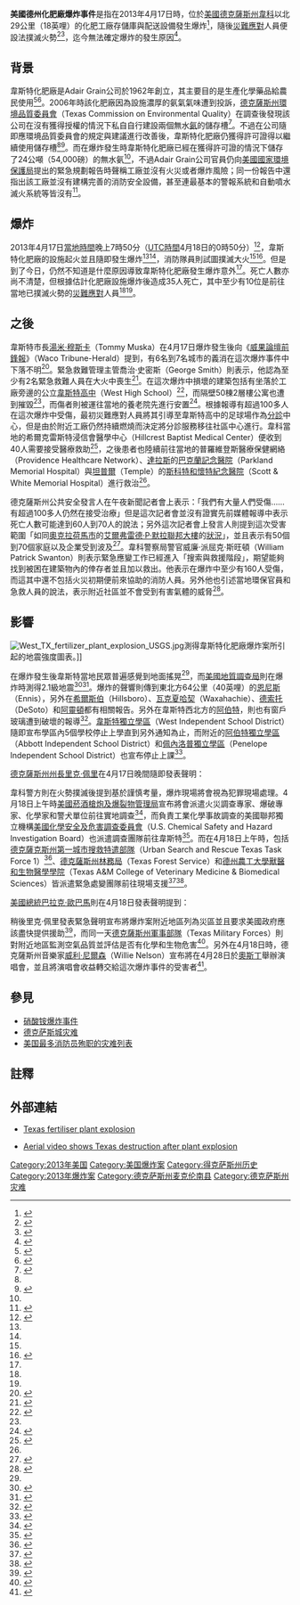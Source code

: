 {{noteTA
|G1=USState
}}
{{Infobox news event
|title = 美國德州化肥廠爆炸事件
|图像 = 
|图像名称 = Fire before Texas Fertilizer Plant explosion.jpg
|图像尺寸 = 300px
|图像说明 = 美國西南部德克薩斯州韋斯特化肥廠在爆炸前的大火，攝於2013年4月18日。
|日期 = 2013年4月17日
|时间 = [[北美中部時區|北美中部時區]]晚間7時50分（[[UTC-5|UTC-5]]）
|地点 = [[美國|美國]][[德克薩斯州|德克薩斯州]][[韋斯特_(德克薩斯州)|韋斯特]]韋斯特化肥廠<ref>{{Cite web |url= http://edition.cnn.com/2013/04/17/us/texas-explosion/index.html |title= Explosion hits fertilizer plant north of Waco, Texas |author= [[拉蒂夫·蒙英|拉蒂夫·蒙英]]（Lateef Mungin） |date= 2013年4月18日 |publisher= [[有線電視新聞網|有線電視新聞網]] |language= en |accessdate= 2013年4月20日 |quote=  }}</ref>
|坐标 = {{coord|31.816|-97.088|region:US-TX_type:event|display = inline,title}}
|别名 = 
|first reporter = 
|拍摄自 = 
|参与者 = 
|结果 = 
|受伤 = 超過160人<ref name = "William M. Welch"/><ref name = "Lateef Mungin">{{Cite web |url= http://edition.cnn.com/2013/04/18/us/texas-explosion/index.html |title= Report: As many as 35 killed in Texas plant explosion |author= [[喬許·李維斯|喬許·李維斯]]（Josh Levs）和[[拉蒂夫·蒙英|拉蒂夫·蒙英]]（Lateef Mungin） |date= 2013年4月19日 |publisher= [[有線電視新聞網|有線電視新聞網]] |language= en |accessdate= 2013年4月20日 |quote=  }}</ref>
|死亡 = 15人<ref name = "William M. Welch">{{Cite web |url= http://www.usatoday.com/story/news/nation/2013/04/18/waco-texas-plant-explosion/2092769/ |title= Mayor says at least 10 first responders among those killed in explosion that officials say was likely an industrial accident. |author= William M. Welch |date= 2013年4月18日 |publisher= 《[[今日美國|今日美國]]》 |language= en |accessdate= 2013年4月20日 |quote=  }}</ref><ref>{{Cite web |url= http://www.nytimes.com/2013/04/20/us/texas-explosion.html?hp&_r=0 |title= Emerging From the Rubble in a Texas Town |author= Fernanda Santos和Clifford Krauss |date= 2013年4月18日 |publisher= 《[[紐約時報|紐約時報]]》 |language= en |accessdate= 2013年4月20日 |quote=  }}</ref>
|失踪 =
|财产损失 = 韋斯特化肥廠全部摧毀<ref>{{Cite web |url= http://www.huffingtonpost.com/2013/04/18/fertilizer-plant-explosion-texas_n_3106023.html |title= Fertilizer Plant Explosion In Texas Levels Buildings, Claims As Many As 15 Lives |author= Nomaan Merchant和John L. Mone |date= 2013年4月18日 |publisher= 《[[哈芬登郵報|哈芬登郵報]]》 |language= en |accessdate= 2013年4月20日 |quote=  |deadurl= yes |archiveurl= https://web.archive.org/web/20130419070218/http://www.huffingtonpost.com/2013/04/18/fertilizer-plant-explosion-texas_n_3106023.html |archivedate= 2013年4月19日 }}</ref><br />60棟至80棟房屋摧毀<br />50棟至75棟房屋受損<br />50棟公寓摧毀<br />韋斯特高中受損<ref name="Corrie MacLaggan">{{Cite web |url= http://www.chicagotribune.com/news/sns-rt-us-usa-explosion-texasbre93h02a-20130417,0,2849100.story |title= Investigators seek cause of Texas blast, at least 14 dead |author= Corrie MacLaggan和Lisa Maria Garza |date= 2013年4月19日 |publisher= 《[[芝加哥論壇報|芝加哥論壇報]]》 |language= en |accessdate= 2013年4月20日 |quote=  |archive-url= https://web.archive.org/web/20130418090923/http://www.chicagotribune.com/news/sns-rt-us-usa-explosion-texasbre93h02a-20130417,0,2849100.story |archive-date= 2013-04-18 |dead-url= yes }}</ref>
|审讯 = 
|验尸官 = 
|判决 = 
|嫌疑犯 = 
|指控 = 
|定罪 = 
|publication bans = 
|诉讼 = 
|网址 = 
|备注 = 
}}

'''美國德州化肥廠爆炸事件'''是指在2013年4月17日時，位於[[美國|美國]][[德克薩斯州|德克薩斯州]][[韋科_(德克薩斯州)|韋科]]以北29公里（18英哩）的化肥工廠存儲庫與配送設備發生爆炸<ref name = "Facility Registry System">{{Cite web |url= http://iaspub.epa.gov/enviro/fii_query_dtl.disp_program_facility?p_registry_id=110038267452 |title= ADAIR GRAIN INC., DBA WEST FERTILIZER CO. |author=  |date=  |publisher= [[衛生設備註冊系統|衛生設備註冊系統]]（Facility Registry System） |language= en |accessdate= 2013年4月20日 |quote=  }}</ref>，隨後[[災難應對|災難應對]]人員便設法撲滅火勢<ref name = "KTVT">{{Cite web |url= http://dfw.cbslocal.com/2013/04/17/fertilizer-plant-explosion-reported-north-of-waco/ |title= Dozens Feared Dead, Hundreds Injured In Fertilizer Plant Explosion |author=  |date= 2013年4月17日 |publisher= [[KTVT|KTVT]] |language= en |accessdate= 2013年4月20日 |quote=  }}</ref><ref name = "Selwyn Crawford">{{Cite web |url= http://www.dallasnews.com/news/state/headlines/20130417-live-video-fertilizer-plant-explosion-injures-dozens-in-west-near-waco.ece |title= Live video: Fertilizer plant explosion injures dozens in West, near Waco |author= Selwyn Crawford和Tasha Tstaperas |date= 2013年4月17日 |publisher= 《[[The_Dallas_Morning_News|The Dallas Morning News]]》 |language= en |accessdate= 2013年4月20日 |quote=  }}</ref>，迄今無法確定爆炸的發生原因<ref name="KWTX-TV">{{Cite web |url= http://www.kwtx.com/home/headlines/Explosion-Injuries-Reported-At-West-Fertilizer-Plant-203505331.html |title= West Explosion Claims 14 Lives; 9 Were First Responders |author=  |date= 2013年4月19日 |publisher= [[KWTX-TV|KWTX-TV]] |language= en |accessdate= 2013年4月20日 |quote=  |deadurl= yes |archiveurl= https://web.archive.org/web/20160415074507/http://www.kwtx.com/home/headlines/Explosion-Injuries-Reported-At-West-Fertilizer-Plant-203505331.html |archivedate= 2016年4月15日 }}</ref>。

== 背景 ==
韋斯特化肥廠是Adair Grain公司於1962年創立，其主要目的是生產化學藥品給農民使用<ref name = "Amy Langfield">{{Cite web |url= http://www.cnbc.com/id/100654345 |title= West Fertilizer Plant Showed Few Warning Signs |author= Amy Langfield |date= 2013年4月18日 |publisher= [[CNBC|CNBC]] |language= en |accessdate= 2013年4月20日 |quote=  }}</ref><ref>{{Cite web |url= http://dfw.cbslocal.com/2013/04/18/i-team-what-went-wrong-at-west-fertilizer-plant/ |title= I-Team: What Went Wrong At West Fertilizer Plant |author= Ginger Allen |date= 2013年4月18日 |publisher= [[KTVT|KTVT]] |language= en |accessdate= 2013年4月20日 |quote=  }}</ref>。2006年時該化肥廠因為設施濃厚的氨氣氣味遭到投訴，[[德克薩斯州環境品質委員會|德克薩斯州環境品質委員會]]（Texas Commission on Environmental Quality）在調查後發現該公司在沒有獲得授權的情況下私自自行建設兩個無水[[氨|氨]]的儲存槽<ref name = "今日俄羅斯">{{Cite web |url= http://rt.com/usa/texas-fertilizer-plant-explosion-036/ |title= Dozens believed killed, hundreds injured in Texas fertilizer plant explosion |author=  |date= 2013年4月19日 |publisher= [[今日俄羅斯|今日俄羅斯]] |language= en |accessdate= 2013年4月20日 |quote=  }}</ref>。不過在公司隨即應環境品質委員會的規定與建議進行改善後，韋斯特化肥廠仍獲得許可證得以繼續使用儲存槽<ref name = "Facility Registry System"/><ref>{{Cite web |url= http://www12.tceq.state.tx.us/crpub/index.cfm?fuseaction=regent.showSingleRN&reg_ent_id=248510322001346 |title= Central Registry Query - Regulated Entity Information |author=  |date= 2010年7月26日 |publisher= [[德克薩斯州環境品質委員會|德克薩斯州環境品質委員會]]（Texas Commission on Environmental Quality） |language= en |accessdate= 2013年4月20日 |quote=  }}{{dead link|date=2018年1月 |bot=InternetArchiveBot |fix-attempted=yes }}</ref>。而在爆炸發生時韋斯特化肥廠已經在獲得許可證的情況下儲存了24公噸（54,000磅）的無水氨<ref name = "Amy Langfield"/>，不過Adair Grain公司官員仍向[[美國國家環境保護局|美國國家環境保護局]]提出的緊急規劃報告時聲稱工廠並沒有火災或者爆炸風險；同一份報告中還指出該工廠並沒有建構完善的消防安全設備，甚至連最基本的警報系統和自動噴水滅火系統等皆沒有<ref>{{Cite web |url= http://www.dallasnews.com/news/state/headlines/20130417-west-fertilizer-plant-said-in-report-that-it-presented-no-risk.ece |title= West fertilizer plant said in report that it presented no risk |author= Randy Lee Loftis |date= 2013年4月17日 |publisher= 《[[The_Dallas_Morning_News|The Dallas Morning News]]》 |language= en |accessdate= 2013年4月20日 |quote=  }}</ref>。

== 爆炸 ==
2013年4月17日[[北美中部時區|當地時間]]晚上7時50分（[[世界統一時間|UTC時間]]4月18日的0時50分）<ref>{{Cite web |url= http://www.cbs19.tv/story/22008735/60-to-70-killed-in-waco-fertilizer-plant-explosion |title= UPDATE: U.S. Fire Administration says at least 11 emergency responders died in West explosion |author= Justin Earley |date= 2013年4月19日 |publisher= [[KYTX|KYTX]] |language= en |accessdate= 2013年4月20日 |quote=  |archive-url= https://web.archive.org/web/20130425001117/http://www.cbs19.tv/story/22008735/60-to-70-killed-in-waco-fertilizer-plant-explosion |archive-date= 2013年4月25日 |dead-url= yes }}</ref>，韋斯特化肥廠的設施起火並且隨即發生爆炸<ref name = "KTVT"/><ref name = "今日俄羅斯"/>，消防隊員則試圖撲滅大火<ref name = "Selwyn Crawford"/><ref>{{Cite web |url= http://www.hindustantimes.com/world-news/NorthAmerica/60-70-dead-hundreds-hurt-in-Texas-plant-explosion-media/Article1-1046210.aspx |title= Several dead in Texas fertilizer plant explosion |author= [[路透社|路透社]] |date= 2013年4月18日 |publisher= 《[[印度斯坦時報|印度斯坦時報]]》 |language= en |accessdate= 2013年4月20日 |quote=  |deadurl= yes |archiveurl= https://web.archive.org/web/20130421003619/http://www.hindustantimes.com/world-news/NorthAmerica/60-70-dead-hundreds-hurt-in-Texas-plant-explosion-media/Article1-1046210.aspx |archivedate= 2013年4月21日 }}</ref>。但是到了今日，仍然不知道是什麼原因導致韋斯特化肥廠發生爆炸意外<ref name = "KWTX-TV"/>。死亡人數亦尚不清楚，但根據估計化肥廠設施爆炸後造成35人死亡，其中至少有10位是前往當地已撲滅火勢的[[災難應對|災難應對]]人員<ref name = "William M. Welch"/><ref name = "Lateef Mungin"/>。

== 之後 ==
韋斯特市長[[湯米·穆斯卡|湯米·穆斯卡]]（Tommy Muska）在4月17日爆炸發生後向《[[威果論壇前鋒報|威果論壇前鋒報]]》（Waco Tribune-Herald）提到，有6名到7名城市的義消在這次爆炸事件中下落不明<ref>{{Cite web |url= http://www.wacotrib.com/news/fire/update-explosion-at-west-plant-injures-firefighters/article_51082f25-3238-5c50-9d12-3f11bafcf352.html?abc=uTnOCfvT |title= UPDATED: Rescue efforts continue in fertilizer plant explosion |author=  |date= 2013年4月19日 |publisher= 《[[威果論壇前鋒報|威果論壇前鋒報]]》（Waco Tribune-Herald） |language= en |accessdate= 2013年4月20日 |quote=  }}</ref>。緊急救難管理主管喬治·史密斯（George Smith）則表示，他認為至少有2名緊急救難人員在大火中喪生<ref name = "ABC News">{{Cite web |url= http://abcnews.go.com/US/texas-fertilizer-plant-explosion-kills-15-people-sends/story?id=18984131 |title= Texas Mayor Says 35 to 40 People Unaccounted for After Plant Blast |author= Gina Sunseri、Michael S. James和Christina NG. |date= 2013年4月18日 |publisher= [[ABC_News|ABC News]] |language= en |accessdate= 2013年4月20日 |quote=  }}</ref>。在這次爆炸中損壞的建築包括有坐落於工廠旁邊的公立[[韋斯特高中|韋斯特高中]]（West High School）<ref>{{Cite web |url= http://usnews.nbcnews.com/_news/2013/04/18/17800341-our-hearts-are-broken-texas-town-grieves-in-wake-of-devastating-blast?lite |title= 'Our hearts are broken': Texas town grieves in wake of devastating blast |author= M. Alex Johnson、John Newland和Tracy Connor |date= 2013年4月18日 |publisher= [[NBCNews.com|NBCNews.com]] |language= en |accessdate= 2013年4月20日 |quote=  }}</ref>，而隔壁50棟2層樓公寓也遭到摧毀<ref name = "Corrie MacLaggan"/>，而傷者則被運往當地的養老院先進行安置<ref>{{Cite web |url= http://www.wacotrib.com/news/fire/update-evacuations-ordered-in-west-after-fertilizer-plant-blast/article_51082f25-3238-5c50-9d12-3f11bafcf352.html |title= UPDATED: Rescue efforts continue in fertilizer plant explosion |author= Kirsten Crow、Regina Dennis、Tommy Witherspoon、Lowell M. Brown和Sandra Sanchez |date= 2013年4月19日 |publisher= 《[[威果論壇前鋒報|威果論壇前鋒報]]》（Waco Tribune-Herald） |language= en |accessdate= 2013年4月20日 |quote=  }}</ref>。根據報導有超過100多人在這次爆炸中受傷，最初災難應對人員將其引導至韋斯特高中的足球場作為[[分診|分診]]中心，但是由於附近工廠仍然持續燃燒而決定將分診服務移往社區中心進行。韋科當地的希爾克雷斯特浸信會醫學中心（Hillcrest Baptist Medical Center）便收到40人需要接受醫療救助<ref>{{Cite web |url= http://www.classworld.us/20131409/2013-texas-fertilizer-factory-blasts/ |title= 2013 Texas Fertilizer Factory Blasts |author=  |date= 2013年4月17日 |publisher=  |language= en |accessdate= 2013年4月20日 |quote=  |deadurl= yes |archiveurl= https://web.archive.org/web/20130424065242/http://www.classworld.us/20131409/2013-texas-fertilizer-factory-blasts/ |archivedate= 2013年4月24日 }}</ref>，之後患者也陸續前往當地的普羅維登斯醫療保健網絡（Providence Healthcare Network）、[[達拉斯|達拉斯]]的[[巴克蘭記念醫院|巴克蘭記念醫院]]（Parkland Memorial Hospital）與[[坦普爾_(德克薩斯州)|坦普爾]]（Temple）的[[斯科特和懷特紀念醫院|斯科特和懷特紀念醫院]]（Scott & White Memorial Hospital）進行救治<ref name = "ABC News"/>。

德克薩斯州公共安全發言人在午夜新聞記者會上表示：「我們有大量人們受傷……有超過100多人仍然在接受治療」但是這次記者會並沒有證實先前媒體報導中表示死亡人數可能達到60人到70人的說法；另外這次記者會上發言人則提到這次受害範圍「如同[[奧克拉荷馬市|奧克拉荷馬市]]的[[艾爾弗雷德·P·默拉聯邦大樓|艾爾弗雷德·P·默拉聯邦大樓]]的[[奧克拉荷馬市爆炸案|狀況]]」，並且表示有50個到70個家庭以及企業受到波及<ref name="Todd Unger">{{Cite web |url= http://www.wfaa.com/news/texas-news/powerful-exploson-rocks-town-north-of-waco-203508001.html |title= Dallas Fire-Rescue firefighter among those killed in West |author= Todd Unger、Steve Stoler、Marjorie Owens和Matt Goodman |date= 2013年4月17日 |publisher= [[WFAA|WFAA]] |language= en |accessdate= 2013年4月20日 |quote=  |deadurl= yes |archiveurl= https://web.archive.org/web/20130419131115/http://www.wfaa.com/news/texas-news/powerful-exploson-rocks-town-north-of-waco-203508001.html |archivedate= 2013年4月19日 }}</ref>。韋科警察局警官威廉·派屈克·斯旺頓（William Patrick Swanton）則表示緊急應變工作已經進入「搜索與救援階段」，期望能夠找到被困在建築物內的倖存者並且加以救出。他表示在爆炸中至少有160人受傷，而這其中還不包括火災初期便前來協助的消防人員。另外他也引述當地環保官員和急救人員的說法，表示附近社區並不會受到有害氣體的威脅<ref>{{Cite web |url= http://abcnews.go.com/GMA/video/west-texas-fertilizer-plant-explosion-significant-devastation-blast-18986370 |title= 'Significant Devastation' in West, Texas, Explosion |author=  |date= 2013年4月18日 |publisher= [[ABC_News|ABC News]] |language= en |accessdate= 2013年4月20日 |quote=  }}</ref>。

== 影響 ==
[[File:West_TX_fertilizer_plant_explosion_USGS.jpg|thumb]]測得韋斯特化肥廠爆炸案所引起的地震強度圖表。]]

在爆炸發生後韋斯特當地民眾普遍感覺到地面搖晃<ref name = "Todd Unger"/>，而[[美國地質調查局|美國地質調查局]]則在爆炸時測得2.1級地震<ref>{{Cite web |url= http://earthquake.usgs.gov/earthquakes/eventpage/usb000g9yl#summary |title= M2.1 Explosion - 1km NNE of West, Texas 2013-04-18 00:50:38 UTC |author=  |date= 2013年4月18日 |publisher= [[美國地質調查局|美國地質調查局]] |language= en |accessdate= 2013年4月20日 |quote=  }}</ref><ref>{{Cite web |url= http://www.wfaa.com/news/texas-news/Central-Texas-fertilizer-blast-measures-21-magnitude-quake-203536241.html |title= Central Texas fertilizer blast triggers 2.1 magnitude quake |author= [[美國有線電視新聞網|美國有線電視新聞網]] |date= 2013年4月18日 |publisher= [[WFAA|WFAA]] |language= en |accessdate= 2013年4月20日 |quote=  |deadurl= yes |archiveurl= https://web.archive.org/web/20130421085815/http://www.wfaa.com/news/texas-news/Central-Texas-fertilizer-blast-measures-21-magnitude-quake-203536241.html |archivedate= 2013年4月21日 }}</ref>。爆炸的聲響則傳到東北方64公里（40英哩）的[[恩尼斯_(德克薩斯州)|恩尼斯]]（Ennis），另外在[[希爾斯伯_(德克薩斯州)|希爾斯伯]]（Hillsboro）、[[瓦克夏哈契_(德克薩斯州)|瓦克夏哈契]]（Waxahachie）、[[德索托_(德克薩斯州)|德索托]]（DeSoto）和[[阿靈頓_(德克薩斯州)|阿靈頓]]都有相關報告。另外在韋斯特西北方的[[阿伯特_(德克薩斯州)|阿伯特]]，則也有窗戶玻璃遭到破壞的報導<ref>{{Cite web |url= http://www.kxxv.com/story/22007902/explosioin |title= Latest: 14 dead, 200 injured after West explosion |author= John Elizondo |date= 2013年4月18日 |publisher= [[KXXV|KXXV]] |language= en |accessdate= 2013年4月20日 |quote=  |deadurl= yes |archiveurl= https://web.archive.org/web/20130419131323/http://www.kxxv.com/story/22007902/explosioin |archivedate= 2013年4月19日 }}</ref>。[[韋斯特獨立學區|韋斯特獨立學區]]（West Independent School District）隨即宣布學區內5個學校停止上學直到另外通知為止，而附近的[[阿伯特獨立學區|阿伯特獨立學區]]（Abbott Independent School District）和[[佩內洛普獨立學區|佩內洛普獨立學區]]（Penelope Independent School District）也宣布停止上課<ref>{{Cite web |url= https://twitter.com/WestISD/status/324704216876732420 |title= All West ISD campuses closed Thursday AND Friday. Announcement this weekend on future plans. Stay away from all school property. |author= [[韋斯特獨立學區|韋斯特獨立學區]]（West Independent School District） |date= 2013年4月17日 |publisher= [[Twitter|Twitter]] |language= en |accessdate= 2013年4月20日 |quote=  }}</ref>。

[[德克薩斯州州長|德克薩斯州州長]][[里克·佩里|里克·佩里]]在4月17日晚間隨即發表聲明：

{{Cquote|我們正在監控事態發展並收集有關此次爆炸事故的相關信息，我們還將動員整個州的資源來協助地方政府。謹獻上我們的祈禱和祝願，讓它們能護佑化肥廠的人以及現場的急救人員。<ref name = "Todd Unger"/>|[[里克·佩里|里克·佩里]]}}

韋科警方則在火勢撲滅後提到基於謹慎考量，爆炸現場將會視為犯罪現場處理。4月18日上午時[[美國菸酒槍炮及爆裂物管理局|美國菸酒槍炮及爆裂物管理局]]宣布將會派遣火災調查專家、爆破專家、化學家和警犬單位前往實地調查<ref>{{Cite web |url= http://www.myfoxaustin.com/story/22012096/atf-sends-team-to-plant-explosion-site |title= ATF sends team to plant explosion site |author= [[美聯社|美聯社]] |date= 2013年4月18日 |publisher= [[KTBC|KTBC]] |language= en |accessdate= 2013年4月20日 |quote=  |deadurl= yes |archiveurl= https://web.archive.org/web/20130425001021/http://www.myfoxaustin.com/story/22012096/atf-sends-team-to-plant-explosion-site |archivedate= 2013年4月25日 }}</ref>，而負責工業化學事故調查的美國聯邦獨立機構[[美國化學安全及危害調查委員會|美國化學安全及危害調查委員會]]（U.S. Chemical Safety and Hazard Investigation Board）也派遣調查團隊前往韋斯特<ref>{{Cite web |url= http://www.csb.gov/chemical-safety-board-deploying-to-west-fertilizer-plant-accident-/#.UW-BuQULKws.facebook |title= Chemical Safety Board Deploying to West Fertilizer Plant Accident |author=  |date=  |publisher= [[美國化學安全及危害調查委員會|美國化學安全及危害調查委員會]]（U.S. Chemical Safety and Hazard Investigation Board） |language= en |accessdate= 2013年4月20日 |quote=  |archiveurl= https://web.archive.org/web/20130422105113/http://www.csb.gov/chemical-safety-board-deploying-to-west-fertilizer-plant-accident-/#.UW-BuQULKws.facebook |archivedate= 2013年4月22日 |deadurl= yes }}</ref>。而在4月18日上午時，包括[[德克薩克斯州第一城市搜救特遣部隊|德克薩克斯州第一城市搜救特遣部隊]]（Urban Search and Rescue Texas Task Force 1）<ref>{{Cite web |url= http://www.theeagle.com/news/local/article_9b588552-a82f-11e2-9d19-0019bb2963f4.html |title= Texas Task Force 1 deploys to West on search and rescue mission |author=  |date= 2013年4月18日 |publisher= 《[[The_Eagle|The Eagle]]》 |language= en |accessdate= 2013年4月20日 |quote=  }}</ref>、[[德克薩斯州林務局|德克薩斯州林務局]]（Texas Forest Service）和[[德州農工大學獸醫和生物醫學學院|德州農工大學獸醫和生物醫學學院]]（Texas A&M College of Veterinary Medicine & Biomedical Sciences）皆派遣緊急處變團隊前往現場支援<ref>{{Cite web |url= http://txforestservice.tamu.edu/main/popup.aspx?id=17451 |title= TEXASA&M FOREST SERVICE DEPLOYS TO CENTRAL TEXAS FOLLOWING FERTILIZER PLANT EXPLOSION |author=  |date= 2013年4月18日 |publisher= [[德克薩斯州林務局|德克薩斯州林務局]]（Texas Forest Service） |language= en |accessdate= 2013年4月20日 |quote=  |deadurl= yes |archiveurl= https://web.archive.org/web/20130425001030/http://txforestservice.tamu.edu/main/popup.aspx?id=17451 |archivedate= 2013年4月25日 }}</ref><ref>{{Cite web |url= http://www.kbtx.com/news/local/headlines/Texas-AM-Veterinary-Emergency-Team-Dispatched-to-West-Explosion-203584861.html |title= Texas A&M Veterinary Emergency Team Dispatched to West Explosion |author=  |date= 2013年4月18日 |publisher= [[KBTX-TV|KBTX-TV]] |language= en |accessdate= 2013年4月20日 |quote=  |deadurl= yes |archiveurl= https://web.archive.org/web/20130425001033/http://www.kbtx.com/news/local/headlines/Texas-AM-Veterinary-Emergency-Team-Dispatched-to-West-Explosion-203584861.html |archivedate= 2013年4月25日 }}</ref>。

[[美國總統|美國總統]][[巴拉克·歐巴馬|巴拉克·歐巴馬]]則在4月18日發表聲明提到：

{{Cquote|今日我們要為韋斯特人民祈禱，而昨晚致命的德克薩斯州化肥廠爆炸事故仍使得他們得展開善後工作。在緊扣一起社區已經遭到動搖、善良和勤勞的人們失去他們生命時，我要感謝在第一時間仍不知疲倦而通宵達旦地控制局勢並救助傷員的人們。我底下政府的聯邦緊急事務管理局和其他機構開始向當地合作夥伴保持緊密聯繫以解決任何需求，並讓搜救和應對作為能夠繼續進行。韋斯特是許多德州人記掛和鍾愛的小鎮，鎮民在持續因應這起悲劇的同時，將獲得全體美國人民的支持。<ref>{{Cite web |url= http://www.whitehouse.gov/the-press-office/2013/04/18/statement-president-explosion-west-texas |title= Statement from the President on the Explosion in West, Texas |author=  |date= 2013年4月18日 |publisher= [[白宮新聞秘書辦公室|白宮新聞秘書辦公室]]（White House Office of the Press Secretary） |language= en |accessdate= 2013年4月20日 |quote=  }}</ref><ref>{{Cite web |url= http://www.usatoday.com/story/theoval/2013/04/18/obama-west-texas-explosion-statement/2093183/ |title= Obama sends prayers to West, Texas |author= David Jackson |date= 2013年4月18日 |publisher= 《[[今日美國|今日美國]]》 |language= en |accessdate= 2013年4月20日 |quote=  }}</ref>|[[巴拉克·歐巴馬|巴拉克·歐巴馬]]}}

稍後里克·佩里發表緊急聲明宣布將爆炸案附近地區列為災區並且要求美國政府應該盡快提供援助<ref>{{Cite web |url= http://www.ibtimes.com/west-texas-fertilizer-plant-explosion-emergency-declaration-forthcoming-gov-rick-perry-says-1202043# |title= West Texas Fertilizer Plant Explosion: Emergency Declaration 'Forthcoming,' Gov. Rick Perry Says |author= Howard Koplowitz |date= 2013年4月18日 |publisher= 《[[International_Business_Times|International Business Times]]》 |language= en |accessdate= 2013年4月20日 |quote=  }}</ref>，而同一天[[德克薩斯州軍事部隊|德克薩斯州軍事部隊]]（Texas Military Forces）則對附近地區監測空氣品質並評估是否有化學和生物危害<ref>{{Cite web |url= http://www.military.com/daily-news/2013/04/18/guard-sent-to-test-air-after-fertilizer-explosion.html?comp=700001075741&rank=1 |title= Guard Sent to Test Air After Fertilizer Explosion |author= Michael Hoffman |date= 2013年4月18日 |publisher= [[Military.com|Military.com]] |language= en |accessdate= 2013年4月20日 |quote=  }}</ref>。另外在4月18日時，德克薩斯州音樂家[[威利·尼爾森|威利·尼爾森]]（Willie Nelson）宣布將在4月28日於[[奧斯丁|奧斯丁]]舉辦演唱會，並且將演唱會收益轉交給這次爆炸事件的受害者<ref>{{Cite web |url= http://www.cbsnews.com/8301-207_162-57580368/willie-nelson-to-hold-benefit-for-texas-blast-victims |title= Willie Nelson to hold benefit for Texas blast victims |author=  |date= 2013年4月18日 |publisher= [[哥倫比亞廣播公司|哥倫比亞廣播公司]] |language= en |accessdate= 2013年4月20日 |quote=  }}</ref>。

== 參見 ==
* [[硝酸铵爆炸事件|硝酸铵爆炸事件]]
* [[德克萨斯城灾难|德克萨斯城灾难]]
* [[美国最多消防员殉职的灾难列表|美国最多消防员殉职的灾难列表]]

== 註釋 ==
{{Reflist|2}}

== 外部連結 ==
{{Commons category|2013 West, Texas, explosion}}

* {{en}} [http://www.guardian.co.uk/world/texas-fertiliser-plant-explosion Texas fertiliser plant explosion]
* {{en}} [http://www.usatoday.com/story/news/nation/2013/04/19/aerial-video-texas-plant-explosion/2096331/ Aerial video shows Texas destruction after plant explosion]

[[Category:2013年美国|Category:2013年美国]]
[[Category:美国爆炸案|Category:美国爆炸案]]
[[Category:得克萨斯州历史|Category:得克萨斯州历史]]
[[Category:2013年爆炸案|Category:2013年爆炸案]]
[[Category:德克萨斯州麦克伦南县|Category:德克萨斯州麦克伦南县]]
[[Category:德克萨斯州灾难|Category:德克萨斯州灾难]]